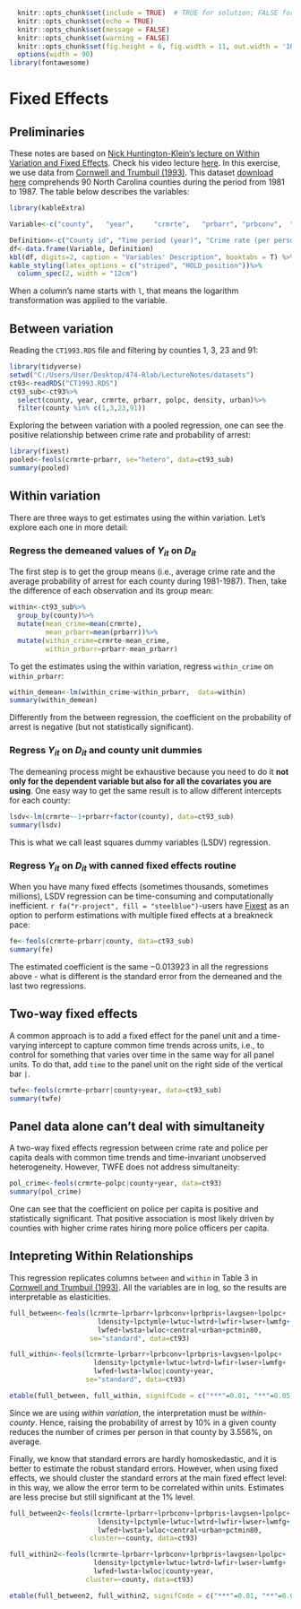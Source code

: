 ```r
  knitr::opts_chunk$set(include = TRUE)  # TRUE for solution; FALSE for questions set
  knitr::opts_chunk$set(echo = TRUE)
  knitr::opts_chunk$set(message = FALSE)
  knitr::opts_chunk$set(warning = FALSE)
  knitr::opts_chunk$set(fig.height = 6, fig.width = 11, out.width = '100%', fig.align = "center")
  options(width = 90)
library(fontawesome)
```

# Fixed Effects


## Preliminaries

These notes are based on [Nick Huntington-Klein's lecture on Within Variation and Fixed Effects](https://nickch-k.github.io/EconometricsSlides/Week_06/Week_06_1_Within_Variation_and_Fixed_Effects.html#1). Check his video lecture [here](https://www.youtube.com/watch?v=Af0eSTbjj_I&t=889s). In this exercise, we use data from [Cornwell and Trumbuil (1993)](https://www.ssc.wisc.edu/~munia/590/trunbull.pdf). This dataset [download here](https://github.com/guerramarcelino/PolicyEval/raw/main/Datasets/CT1993.RDS) comprehends 90 North Carolina counties during the period from 1981 to 1987. The table below describes the variables:



```r
library(kableExtra)

Variable<-c("county",   "year",     "crmrte",   "prbarr", "prbconv",  "prbpris",  "avgsen",   "polpc",  "density",  "taxpc" ,   "west"  ,   "central",  "urban",    "pctmin80", "pctymle", "w...")

Definition<-c("County id", "Time period (year)", "Crime rate (per person)", "Probability of arrest (arrests/offenses)", "Probability of conviction (conviction/arrests)", "Probability of prison (prison/convictions)", "Average sentence lenght", "Police per capita", "Population density","Per capita tax revenue", "Western counties dummy", "Central counties dummy", "Urban counties dummy", "Percentage of minority 1980", "Percentage of young male", "All other variables starting with `w` represent wages in different sectors/industries")
df<-data.frame(Variable, Definition)
kbl(df, digits=2, caption = "Variables' Description", booktabs = T) %>%
kable_styling(latex_options = c("striped", "HOLD_position"))%>%
  column_spec(2, width = "12cm")

```

When a column's name starts with `l`, that means the logarithm transformation was applied to the variable.

## Between variation

Reading the `CT1993.RDS` file and filtering by counties 1, 3, 23 and 91:

```r
library(tidyverse)
setwd("C:/Users/User/Desktop/474-Rlab/LectureNotes/datasets")
ct93<-readRDS("CT1993.RDS")
ct93_sub<-ct93%>%
  select(county, year, crmrte, prbarr, polpc, density, urban)%>%
  filter(county %in% c(1,3,23,91))
```

Exploring the between variation with a pooled regression, one can see the positive relationship between crime rate and probability of arrest:

```r
library(fixest)
pooled<-feols(crmrte~prbarr, se="hetero", data=ct93_sub)
summary(pooled)
```

## Within variation

There are three ways to get estimates using the within variation. Let's explore each one in more detail:


### Regress the demeaned values of $Y_{it}$ on $D_{it}$

The first step is to get the group means (i.e., average crime rate and the average probability of arrest for each county during 1981-1987). Then, take the difference of each observation and its group mean:

```r
within<-ct93_sub%>%
  group_by(county)%>%
  mutate(mean_crime=mean(crmrte),
         mean_prbarr=mean(prbarr))%>%
  mutate(within_crime=crmrte-mean_crime,
         within_prbarr=prbarr-mean_prbarr)
```

To get the estimates using the within variation, regress `within_crime` on `within_prbarr`:

```r
within_demean<-lm(within_crime~within_prbarr,  data=within)
summary(within_demean)
```

Differently from the between regression, the coefficient on the probability of arrest is negative (but not statistically significant).

### Regress $Y_{it}$ on $D_{it}$ and county unit dummies

The demeaning process might be exhaustive because you need to do it **not only for the dependent variable but also for all the covariates you are using**. One easy way to get the same result is to allow different intercepts for each county:

```r
lsdv<-lm(crmrte~-1+prbarr+factor(county), data=ct93_sub)
summary(lsdv)
```

This is what we call least squares dummy variables (LSDV) regression.

### Regress $Y_{it}$ on $D_{it}$ with canned fixed effects routine

When you have many fixed effects (sometimes thousands, sometimes millions), LSDV regression can be time-consuming and computationally inefficient. `r fa("r-project", fill = "steelblue")`-users have [Fixest](https://cran.r-project.org/web/packages/fixest/vignettes/fixest_walkthrough.html#251_Adding_fixed-effects_to_non-linear_in_parameters_models) as an option to perform estimations with multiple fixed effects at a breakneck pace:

```r
fe<-feols(crmrte~prbarr|county, data=ct93_sub)
summary(fe)
```

The estimated coefficient is the same $-0.013923$ in all the regressions above - what is different is the standard error from the demeaned and the last two regressions.

## Two-way fixed effects

A common approach is to add a fixed effect for the panel unit and a time-varying intercept to capture common time trends across units, i.e., to control for something that varies over time in the same way for all panel units. To do that, add `time` to the panel unit on the right side of the vertical bar `|`.


```r
twfe<-feols(crmrte~prbarr|county+year, data=ct93_sub)
summary(twfe)
```

## Panel data alone can't deal with simultaneity

A two-way fixed effects regression between crime rate and police per capita deals with common time trends and time-invariant unobserved heterogeneity. However, TWFE does not address simultaneity:

```r
pol_crime<-feols(crmrte~polpc|county+year, data=ct93)
summary(pol_crime)
```

One can see that the coefficient on police per capita is positive and statistically significant. That positive association is most likely driven by counties with higher crime rates hiring more police officers per capita.


## Intepreting Within Relationships

This regression replicates columns `between` and `within` in Table 3 in [Cornwell and Trumbuil (1993)](https://www.ssc.wisc.edu/~munia/590/trunbull.pdf). All the variables are in log, so the results are interpretable as elasticities.

```r
full_between<-feols(lcrmrte~lprbarr+lprbconv+lprbpris+lavgsen+lpolpc+
                      ldensity+lpctymle+lwtuc+lwtrd+lwfir+lwser+lwmfg+
                      lwfed+lwsta+lwloc+central+urban+pctmin80,
                    se="standard", data=ct93)

full_within<-feols(lcrmrte~lprbarr+lprbconv+lprbpris+lavgsen+lpolpc+
                     ldensity+lpctymle+lwtuc+lwtrd+lwfir+lwser+lwmfg+
                     lwfed+lwsta+lwloc|county+year,
                   se="standard", data=ct93)

etable(full_between, full_within, signifCode = c("***"=0.01, "**"=0.05, "*"=0.10))
```

Since we are using *within variation*, the interpretation must be *within-county*. Hence, raising the probability of arrest by 10% in a given county reduces the number of crimes per person in that county by 3.556%, on average.

Finally, we know that standard errors are hardly homoskedastic, and it is better to estimate the robust standard errors. However, when using fixed effects, we should cluster the standard errors at the main fixed effect level: in this way, we allow the error term to be correlated within units. Estimates are less precise but still significant at the 1% level.  

```r
full_between2<-feols(lcrmrte~lprbarr+lprbconv+lprbpris+lavgsen+lpolpc+
                      ldensity+lpctymle+lwtuc+lwtrd+lwfir+lwser+lwmfg+
                      lwfed+lwsta+lwloc+central+urban+pctmin80,
                    cluster=~county, data=ct93)

full_within2<-feols(lcrmrte~lprbarr+lprbconv+lprbpris+lavgsen+lpolpc+
                     ldensity+lpctymle+lwtuc+lwtrd+lwfir+lwser+lwmfg+
                     lwfed+lwsta+lwloc|county+year,
                   cluster=~county, data=ct93)

etable(full_between2, full_within2, signifCode = c("***"=0.01, "**"=0.05, "*"=0.10))
```
